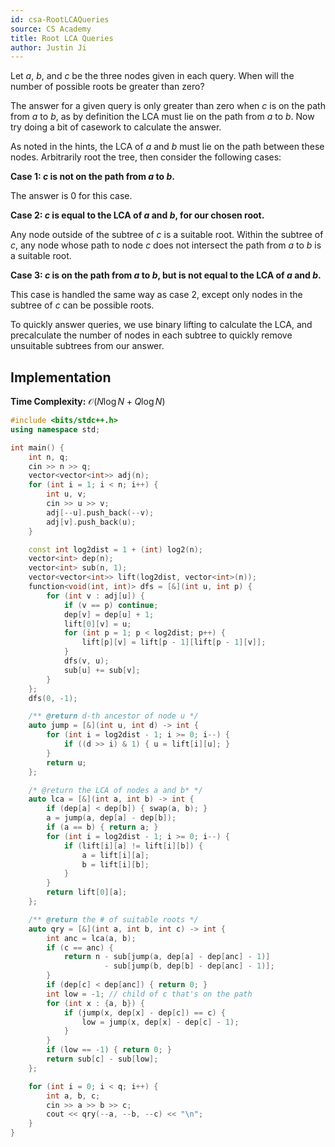 ```yaml
---
id: csa-RootLCAQueries
source: CS Academy
title: Root LCA Queries
author: Justin Ji
---
```


<Spoiler title = "Hint 1">

Let $a$, $b$, and $c$ be the three nodes given in each query.
When will the number of possible roots be greater than zero?

</Spoiler>

<Spoiler title = "Answer to Hint 1">

The answer for a given query is only greater than zero when $c$ is on the path 
from $a$ to $b$, as by definition the LCA must lie on the path from $a$ to $b$.
Now try doing a bit of casework to calculate the answer.

</Spoiler>

<Spoiler title = "Solution">

As noted in the hints, the LCA of $a$ and $b$ must lie on the path between these
nodes. Arbitrarily root the tree, then consider the following cases:

**Case 1: $c$ is not on the path from $a$ to $b$.**

The answer is $0$ for this case.

**Case 2: $c$ is equal to the LCA of $a$ and $b$, for our chosen root.**

Any node outside of the subtree of $c$ is a suitable root. Within the subtree of 
$c$, any node whose path to node $c$ does not intersect the path from $a$ to $b$ 
is a suitable root.

**Case 3: $c$ is on the path from $a$ to $b$, but is not equal to the LCA of 
$a$ and $b$.**

This case is handled the same way as case 2, except only nodes in the subtree 
of $c$ can be possible roots.

To quickly answer queries, we use binary lifting to calculate the LCA, and 
precalculate the number of nodes in each subtree to quickly remove unsuitable
subtrees from our answer.

## Implementation
**Time Complexity:** $\mathcal{O}(N\log{N} + Q\log{N})$

<LanguageSection>
<CPPSection>

```cpp
#include <bits/stdc++.h>
using namespace std;

int main() {
    int n, q;
    cin >> n >> q;
    vector<vector<int>> adj(n);
    for (int i = 1; i < n; i++) {
        int u, v;
        cin >> u >> v;
        adj[--u].push_back(--v);
        adj[v].push_back(u);
    }

    const int log2dist = 1 + (int) log2(n);
    vector<int> dep(n);
    vector<int> sub(n, 1);
    vector<vector<int>> lift(log2dist, vector<int>(n));
    function<void(int, int)> dfs = [&](int u, int p) {
        for (int v : adj[u]) {
            if (v == p) continue;
            dep[v] = dep[u] + 1;
            lift[0][v] = u;
            for (int p = 1; p < log2dist; p++) {
                lift[p][v] = lift[p - 1][lift[p - 1][v]];
            }
            dfs(v, u);
            sub[u] += sub[v];
        }
    };
    dfs(0, -1);

    /** @return d-th ancestor of node u */
    auto jump = [&](int u, int d) -> int {
        for (int i = log2dist - 1; i >= 0; i--) {
            if ((d >> i) & 1) { u = lift[i][u]; }
        }
        return u;
    };

    /* @return the LCA of nodes a and b* */
    auto lca = [&](int a, int b) -> int {
        if (dep[a] < dep[b]) { swap(a, b); }
        a = jump(a, dep[a] - dep[b]);
        if (a == b) { return a; }
        for (int i = log2dist - 1; i >= 0; i--) {
            if (lift[i][a] != lift[i][b]) {
                a = lift[i][a];
                b = lift[i][b];
            }
        }
        return lift[0][a];
    };

    /** @return the # of suitable roots */
    auto qry = [&](int a, int b, int c) -> int {
        int anc = lca(a, b);
        if (c == anc) {
            return n - sub[jump(a, dep[a] - dep[anc] - 1)] 
                     - sub[jump(b, dep[b] - dep[anc] - 1)];
        }
        if (dep[c] < dep[anc]) { return 0; }
        int low = -1; // child of c that's on the path
        for (int x : {a, b}) {
            if (jump(x, dep[x] - dep[c]) == c) {
                low = jump(x, dep[x] - dep[c] - 1);
            }
        }
        if (low == -1) { return 0; }
        return sub[c] - sub[low];
    };

    for (int i = 0; i < q; i++) {
        int a, b, c;
        cin >> a >> b >> c;
        cout << qry(--a, --b, --c) << "\n";
    }
}
```

</CPPSection>
</LanguageSection>

</Spoiler>